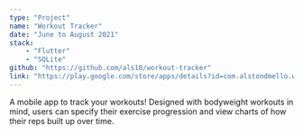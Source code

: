 ```yaml
---
type: "Project"
name: "Workout Tracker"
date: "June to August 2021"
stack:
    - "Flutter"
    - "SQLite"
github: "https://github.com/als10/workout-tracker"
link: "https://play.google.com/store/apps/details?id=com.alstondmello.workout_tracker"
---
```

A mobile app to track your workouts! Designed with bodyweight workouts in mind, users can specify their exercise progression and view charts of how their reps built up over time.